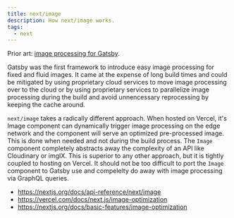 ```yaml
---
title: next/image
description: How next/image works.
tags:
  - next
---
```


Prior art: [image processing for Gatsby](/notes/gatsby/images/).

Gatsby was the first framework to introduce easy image processing for fixed and
fluid images. It came at the expense of long build times and could be mitigated
by using proprietary cloud services to move image processing over to the cloud
or by using proprietary services to parallelize image processing during the
build and avoid unnencessary reprocessing by keeping the cache around.

`next/image` takes a radically different approach. When hosted on Vercel, it's
Image component can dynamically trigger image processing on the edge network and
the component will serve an optimized pre-processed image. This is done when
needed and not during the build process. The `Image` component completely
abstracts away the complexity of an API like Cloudinary or imgIX. This is
superior to any other approach, but it is tightly coupled to hosting on Vercel.
It should not be too difficult to port the `Image` component to Gatsby use and
compelelty do away with image processing via GraphQL queries.

- https://nextjs.org/docs/api-reference/next/image
- https://vercel.com/docs/next.js/image-optimization
- https://nextjs.org/docs/basic-features/image-optimization
